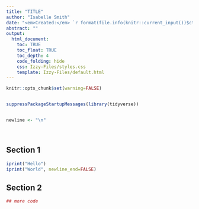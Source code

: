 ```yaml
---
title: "TITLE"
author: "Isabelle Smith"
date: "<em>Created:</em> `r format(file.info(knitr::current_input())$ctime, '%d %b %Y')` <br> <em>Generated:</em> `r format(Sys.Date(), '%d %b %Y')`"
abstract: ""
output:
  html_document:
    toc: TRUE
    toc_float: TRUE
    toc_depth: 4
    code_folding: hide
    css: Izzy-Files/styles.css
    template: Izzy-Files/default.html
---
```


```r


knitr::opts_chunk$set(warning=FALSE)


suppressPackageStartupMessages(library(tidyverse))


newline <- "\n"


```


&nbsp;



## Section 1

```r

iprint("Hello")
iprint("World", newline_end=FALSE)

```



## Section 2

```r

## more code

```


